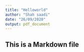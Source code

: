 ```yaml
---
title: "Helloworld"
author: "Shah saadi"
date: "26/09/2020"
output: pdf_document
---
```




## This is a Markdown file

